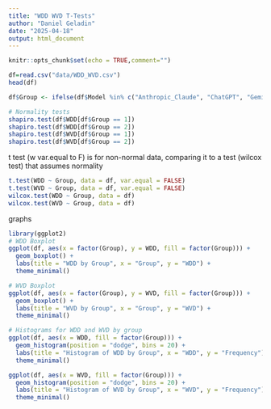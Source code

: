 ---
title: "WDD WVD T-Tests"
author: "Daniel Geladin"
date: "2025-04-18"
output: html_document
---

```{r setup, include=FALSE}
knitr::opts_chunk$set(echo = TRUE,comment="")
```

```{r}
df=read.csv("data/WDD_WVD.csv")
head(df)
```
```{r}
df$Group <- ifelse(df$Model %in% c("Anthropic_Claude", "ChatGPT", "Gemini"), 1, 2)

# Normality tests
shapiro.test(df$WDD[df$Group == 1])
shapiro.test(df$WDD[df$Group == 2])
shapiro.test(df$WVD[df$Group == 1])
shapiro.test(df$WVD[df$Group == 2])

```

t test (w var.equal to F) is for non-normal data, comparing it to a test (wilcox test) that assumes normality
```{r}
t.test(WDD ~ Group, data = df, var.equal = FALSE)
t.test(WVD ~ Group, data = df, var.equal = FALSE)
wilcox.test(WDD ~ Group, data = df)
wilcox.test(WVD ~ Group, data = df)
```


graphs
```{r}
library(ggplot2)
# WDD Boxplot
ggplot(df, aes(x = factor(Group), y = WDD, fill = factor(Group))) +
  geom_boxplot() +
  labs(title = "WDD by Group", x = "Group", y = "WDD") +
  theme_minimal()

# WVD Boxplot
ggplot(df, aes(x = factor(Group), y = WVD, fill = factor(Group))) +
  geom_boxplot() +
  labs(title = "WVD by Group", x = "Group", y = "WVD") +
  theme_minimal()

# Histograms for WDD and WVD by group
ggplot(df, aes(x = WDD, fill = factor(Group))) +
  geom_histogram(position = "dodge", bins = 20) +
  labs(title = "Histogram of WDD by Group", x = "WDD", y = "Frequency") +
  theme_minimal()

ggplot(df, aes(x = WVD, fill = factor(Group))) +
  geom_histogram(position = "dodge", bins = 20) +
  labs(title = "Histogram of WVD by Group", x = "WVD", y = "Frequency") +
  theme_minimal()
```


